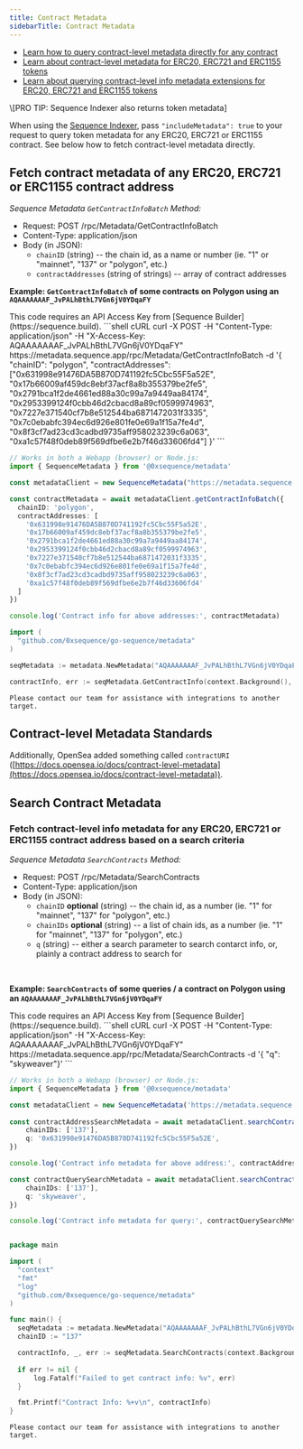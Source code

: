 ```yaml
---
title: Contract Metadata
sidebarTitle: Contract Metadata
---
```


- [Learn how to query contract-level metadata directly for any contract](/api-references/metadata/examples/token-metadata#fetch-token-metadata-for-any-erc721-or-erc1155-contract)
- [Learn about contract-level metadata for ERC20, ERC721 and ERC1155 tokens](/api-references/metadata/examples/token-metadata#token-metadata-standards)
- [Learn about querying contract-level info metadata extensions for ERC20, ERC721 and ERC1155 tokens](/api-references/metadata/examples/contract-metadata#search-contract-metadata)

<Note>
  \[PRO TIP: Sequence Indexer also returns token metadata]

  When using the [Sequence Indexer](/api-references/indexer/overview), pass `"includeMetadata": true` to your request to
  query token metadata for any ERC20, ERC721 or ERC1155 contract. See below how to fetch
  contract-level metadata directly.
</Note>

## Fetch contract metadata of any ERC20, ERC721 or ERC1155 contract address
_Sequence Metadata `GetContractInfoBatch` Method:_
- Request: POST /rpc/Metadata/GetContractInfoBatch
- Content-Type: application/json
- Body (in JSON):
  - `chainID` (string) -- the chain id, as a name or number (ie. "1" or "mainnet", "137" or "polygon", etc.)
  - `contractAddresses` (string of strings) -- array of contract addresses

**Example: `GetContractInfoBatch` of some contracts on Polygon using an `AQAAAAAAAF_JvPALhBthL7VGn6jV0YDqaFY`**

<Note>
  This code requires an API Access Key from [Sequence Builder](https://sequence.build).
</Note>

<CodeGroup>
  ```shell cURL
  curl -X POST -H "Content-Type: application/json" -H "X-Access-Key: AQAAAAAAAF_JvPALhBthL7VGn6jV0YDqaFY" https://metadata.sequence.app/rpc/Metadata/GetContractInfoBatch -d '{ "chainID": "polygon", "contractAddresses": ["0x631998e91476DA5B870D741192fc5Cbc55F5a52E", "0x17b66009af459dc8ebf37acf8a8b355379be2fe5", "0x2791bca1f2de4661ed88a30c99a7a9449aa84174", "0x2953399124f0cbb46d2cbacd8a89cf0599974963", "0x7227e371540cf7b8e512544ba6871472031f3335", "0x7c0ebabfc394ec6d926e801fe0e69a1f15a7fe4d", "0x8f3cf7ad23cd3cadbd9735aff958023239c6a063", "0xa1c57f48f0deb89f569dfbe6e2b7f46d33606fd4"] }'
  ```

  ```ts Typescript
  // Works in both a Webapp (browser) or Node.js:
  import { SequenceMetadata } from '@0xsequence/metadata'

  const metadataClient = new SequenceMetadata("https://metadata.sequence.app", "AQAAAAAAAF_JvPALhBthL7VGn6jV0YDqaFY")

  const contractMetadata = await metadataClient.getContractInfoBatch({
    chainID: 'polygon',
    contractAddresses: [
      '0x631998e91476DA5B870D741192fc5Cbc55F5a52E',
      '0x17b66009af459dc8ebf37acf8a8b355379be2fe5',
      '0x2791bca1f2de4661ed88a30c99a7a9449aa84174',
      '0x2953399124f0cbb46d2cbacd8a89cf0599974963',
      '0x7227e371540cf7b8e512544ba6871472031f3335',
      '0x7c0ebabfc394ec6d926e801fe0e69a1f15a7fe4d',
      '0x8f3cf7ad23cd3cadbd9735aff958023239c6a063',
      '0xa1c57f48f0deb89f569dfbe6e2b7f46d33606fd4'
    ]
  })

  console.log('Contract info for above addresses:', contractMetadata)
  ```

  ```go Go
  import (
  	"github.com/0xsequence/go-sequence/metadata"
  )

  seqMetadata := metadata.NewMetadata("AQAAAAAAAF_JvPALhBthL7VGn6jV0YDqaFY")

  contractInfo, err := seqMetadata.GetContractInfo(context.Background(), "polygon", "0x631998e91476DA5B870D741192fc5Cbc55F5a52E")
  ```

  ```shell Other
  Please contact our team for assistance with integrations to another target.
  ```
</CodeGroup>

## Contract-level Metadata Standards
Additionally, OpenSea added something called `contractURI` ([https://docs.opensea.io/docs/contract-level-metadata](https://docs.opensea.io/docs/contract-level-metadata)).

## Search Contract Metadata

### Fetch contract-level info metadata for any ERC20, ERC721 or ERC1155 contract address based on a search criteria
_Sequence Metadata `SearchContracts` Method:_
- Request: POST /rpc/Metadata/SearchContracts
- Content-Type: application/json
- Body (in JSON):
  - `chainID` **optional**  (string) -- the chain id, as a number (ie. "1" for "mainnet", "137" for "polygon", etc.)
  - `chainIDs` **optional** (string) -- a list of chain ids, as a number (ie. "1" for "mainnet", "137" for "polygon", etc.)
  - `q` (string) -- either a search parameter to search contarct info, or, plainly a contract address to search for

<br />

**Example: `SearchContracts` of some queries / a contract on Polygon using an `AQAAAAAAAF_JvPALhBthL7VGn6jV0YDqaFY`**

<Note>
  This code requires an API Access Key from [Sequence Builder](https://sequence.build).
</Note>

<CodeGroup>
  ```shell cURL
  curl -X POST -H "Content-Type: application/json" -H "X-Access-Key: AQAAAAAAAF_JvPALhBthL7VGn6jV0YDqaFY" https://metadata.sequence.app/rpc/Metadata/SearchContracts -d '{ "q": "skyweaver"}'
  ```

  ```ts Typescript
  // Works in both a Webapp (browser) or Node.js:
  import { SequenceMetadata } from '@0xsequence/metadata'

  const metadataClient = new SequenceMetadata('https://metadata.sequence.app', 'AQAAAAAAAF_JvPALhBthL7VGn6jV0YDqaFY')
      
  const contractAddressSearchMetadata = await metadataClient.searchContracts({
      chainIDs: ['137'],
      q: '0x631998e91476DA5B870D741192fc5Cbc55F5a52E',
  })

  console.log('Contract info metadata for above address:', contractAddressSearchMetadata)

  const contractQuerySearchMetadata = await metadataClient.searchContracts({
      chainIDs: ['137'],
      q: 'skyweaver',
  })

  console.log('Contract info metadata for query:', contractQuerySearchMetadata)
  ```

  ```go Go

  package main

  import (
  	"context"
  	"fmt"
  	"log"
  	"github.com/0xsequence/go-sequence/metadata"
  )

  func main() {
  	seqMetadata := metadata.NewMetadata("AQAAAAAAAF_JvPALhBthL7VGn6jV0YDqaFY")
  	chainID := "137"

  	contractInfo, _, err := seqMetadata.SearchContracts(context.Background(), "0x631998e91476DA5B870D741192fc5Cbc55F5a52E", &chainID, nil, nil)
  	
  	if err != nil {
  		log.Fatalf("Failed to get contract info: %v", err)
  	}

  	fmt.Printf("Contract Info: %+v\n", contractInfo)
  }
  ```

  ```shell Other
  Please contact our team for assistance with integrations to another target.
  ```
</CodeGroup>